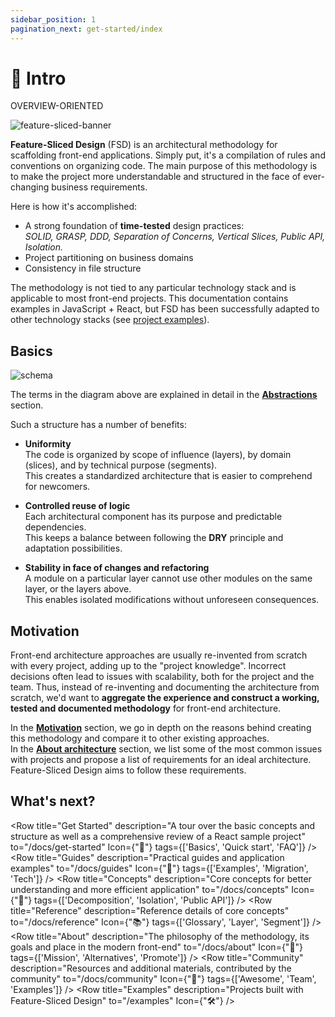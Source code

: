 ```yaml
---
sidebar_position: 1
pagination_next: get-started/index
---
```


# 🔎 Intro

<span class="badge badge--secondary margin-bottom--md">OVERVIEW-ORIENTED</span>

![feature-sliced-banner](/img/banner.jpg)

**Feature-Sliced Design** (FSD) is an architectural methodology for scaffolding front-end applications. Simply put, it's a compilation of rules and conventions on organizing code. The main purpose of this methodology is to make the project more understandable and structured in the face of ever-changing business requirements.

Here is how it's accomplished:

- A strong foundation of **time-tested** design practices:  
  _SOLID, GRASP, DDD, Separation of Concerns, Vertical Slices, Public API, Isolation._
- Project partitioning on business domains
- Consistency in file structure

The methodology is not tied to any particular technology stack and is applicable to most front-end projects. This documentation contains examples in JavaScript + React, but FSD has been successfully adapted to other technology stacks (see [project examples][refs-examples]).

## Basics

![schema](/img/visual_schema.jpg)

The terms in the diagram above are explained in detail in the [**Abstractions**][refs-basics--abstractions] section.

Such a structure has a number of benefits:

- **Uniformity**  
  The code is organized by scope of influence (layers), by domain (slices), and by technical purpose (segments).  
  This creates a standardized architecture that is easier to comprehend for newcomers.

- **Controlled reuse of logic**  
  Each architectural component has its purpose and predictable dependencies.  
  This keeps a balance between following the **DRY** principle and adaptation possibilities. 

- **Stability in face of changes and refactoring**  
  A module on a particular layer cannot use other modules on the same layer, or the layers above.  
  This enables isolated modifications without unforeseen consequences.


## Motivation

Front-end architecture approaches are usually re-invented from scratch with every project, adding up to the "project knowledge". Incorrect decisions often lead to issues with scalability, both for the project and the team. Thus, instead of re-inventing and documenting the architecture from scratch, we'd want to **aggregate the experience and construct a working, tested and documented methodology** for front-end architecture.

In the [**Motivation**][refs-motivation] section, we go in depth on the reasons behind creating this methodology and compare it to other existing approaches.  
In the [**About architecture**][refs-architecture] section, we list some of the most common issues with projects and propose a list of requirements for an ideal architecture. Feature-Sliced Design aims to follow these requirements.


## What's next?


<Row 
    title="Get Started" 
    description="A tour over the basic concepts and structure as well as a comprehensive review of a React sample project"
    to="/docs/get-started"
    Icon={"🚀"}
    tags={['Basics', 'Quick start', 'FAQ']}
/>
<Row 
    title="Guides" 
    description="Practical guides and application examples"
    to="/docs/guides"
    Icon={"🎯"}
    tags={['Examples', 'Migration', 'Tech']}
/>
<Row 
    title="Concepts" 
    description="Core concepts for better understanding and more efficient application"
    to="/docs/concepts"
    Icon={"🧩"}
    tags={['Decomposition', 'Isolation', 'Public API']}
/>
<Row 
    title="Reference" 
    description="Reference details of core concepts"
    to="/docs/reference"
    Icon={"📚"}
    tags={['Glossary', 'Layer', 'Segment']}
/>
<Row 
    title="About" 
    description="The philosophy of the methodology, its goals and place in the modern front-end"
    to="/docs/about"
    Icon={"🍰"}
    tags={['Mission', 'Alternatives', 'Promote']}
/>
<Row 
    title="Community" 
    description="Resources and additional materials, contributed by the community"
    to="/docs/community"
    Icon={"💫"}
    tags={['Awesome', 'Team', 'Examples']}
/>
<Row 
    title="Examples" 
    description="Projects built with Feature-Sliced Design"
    to="/examples"
    Icon={"🛠"}
/>

[refs-basics--abstractions]: /docs/get-started/basics#abstractions
[refs-motivation]: /docs/about/motivation
[refs-architecture]: /docs/concepts/architecture
[refs-examples]: /examples
